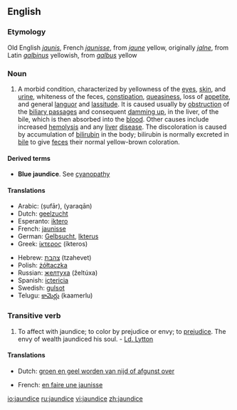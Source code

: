 ==English==

===Etymology===
Old English ''[[jaunis]]'', French ''[[jaunisse]]'', from ''[[jaune]]'' yellow, originally ''[[jalne]]'', from Latin ''[[galbinus]]'' yellowish, from ''[[galbus]]'' yellow

===Noun===
{{en-noun|-}}

# {{pathology}} A morbid condition, characterized by yellowness of the [[eye]]s, [[skin]], and [[urine]], whiteness of the feces, [[constipation]], [[queasiness]], loss of [[appetite]], and general [[languor]] and [[lassitude]]. It is caused usually by [[obstruction]] of the [[biliary passage]]s and consequent [[damming up]], in the liver, of the bile, which is then absorbed into the [[blood]]. Other causes include increased [[hemolysis]] and any [[liver]] [[disease]]. The discoloration is caused by accumulation of [[bilirubin]] in the body; bilirubin is normally excreted in [[bile]] to give [[feces]] their normal yellow-brown coloration.

====Derived terms====
*'''Blue jaundice'''. See [[cyanopathy]] 

====Translations====
{{top}}
*Arabic: {{ARchar|[[صفار]]}} (ṣufār), {{ARchar|[[يرقان]]}} (yaraqān)
*Dutch: [[geelzucht]] {{f}}
*Esperanto: [[iktero]]
*French: [[jaunisse]] {{f}}
*German: [[Gelbsucht]], [[Ikterus]] {{f}}
*Greek: [[ίκτερος]] (íkteros)
{{mid}}
*Hebrew: [[צהבת]] (tzahevet)
*Polish: [[żółtaczka]]{{f}}
*Russian: [[желтуха]] (želtúxa) {{f}}
*Spanish: [[ictericia]] {{f}}
*Swedish: [[gulsot]]
*Telugu: [[కామెర్లు]] (kaamerlu)
{{bottom}}

===Transitive verb===
{{en-verb|jaundic|ing}}

# To affect with jaundice; to color by prejudice or envy; to [[prejudice]]. The envy of wealth jaundiced his soul. - [[Ld. Lytton]]

====Translations====
{{top}}
*Dutch: [[groen en geel worden van nijd of afgunst over]] {{f}}
{{mid}}
*French: [[en faire une jaunisse]] {{f}}
{{bottom}}

[[io:jaundice]]
[[ru:jaundice]]
[[vi:jaundice]]
[[zh:jaundice]]